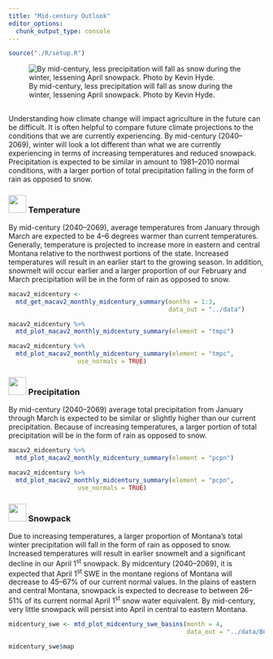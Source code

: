 ```yaml
---
title: "Mid-century Outlook"
editor_options: 
  chunk_output_type: console
---
```


```r
source("./R/setup.R")
```

![By mid-century, less precipitation will fall as snow during the winter, lessening April snowpack. Photo by Kevin Hyde.](./img/Kevin_Hyde_dry.jpg)

## {- .tabset .tabset-fade .tabset-pills}

Understanding how climate change will impact agriculture in the future can be difficult. It is often helpful to compare future climate projections to the conditions that we are currently experiencing. By mid-century (2040--2069), winter will look a lot different than what we are currently experiencing in terms of increasing temperatures and reduced snowpack. Precipitation is expected to be similar in amount to 1981--2010 normal conditions, with a larger portion of total precipitation falling in the form of rain as opposed to snow.

### <img src="icons/temperature.svg" width="35px"/> Temperature {-}

By mid-century (2040--2069), average temperatures from January through March are expected to be 4--6 degrees warmer than current temperatures. Generally, temperature is projected to increase more in eastern and central Montana relative to the northwest portions of the state. Increased temperatures will result in an earlier start to the growing season. In addition, snowmelt will occur earlier and a larger proportion of our February and March precipitation will be in the form of rain as opposed to snow.

```r

macav2_midcentury <- 
  mtd_get_macav2_monthly_midcentury_summary(months = 1:3,
                                            data_out = "../data")

```


```r
macav2_midcentury %>%
  mtd_plot_macav2_monthly_midcentury_summary(element = "tmpc")
```


```r
macav2_midcentury %>%
  mtd_plot_macav2_monthly_midcentury_summary(element = "tmpc",
                   use_normals = TRUE)
```


### <img src="icons/precipitation.svg" width="35px"/> Precipitation {-}
By mid-century (2040--2069) average total precipitation from January through March is expected to be similar or slightly higher than our current precipitation. Because of increasing temperatures, a larger portion of total precipitation will be in the form of rain as opposed to snow.

```r
macav2_midcentury %>%
  mtd_plot_macav2_monthly_midcentury_summary(element = "pcpn")
```


```r
macav2_midcentury %>%
  mtd_plot_macav2_monthly_midcentury_summary(element = "pcpn",
                   use_normals = TRUE)
```


### <img src="icons/swe.svg" width="35px"/> Snowpack {-}
Due to increasing temperatures, a larger proportion of Montana’s total winter precipitation will fall in the form of rain as opposed to snow. Increased temperatures will result in earlier snowmelt and a significant decline in our April 1<sup>st</sup> snowpack. By midcentury (2040--2069), it is expected that April 1<sup>st</sup> SWE in the montane regions of Montana will decrease to 45--67% of our current normal values. In the plains of eastern and central Montana, snowpack is expected to decrease to between 26--51% of its current normal April 1<sup>st</sup> snow water equivalent. By mid-century, very little snowpack will persist into April in central to eastern Montana.

```r

midcentury_swe <- mtd_plot_midcentury_swe_basins(month = 4,
                                                 data_out = "../data/BCSD_mon_VIC")

midcentury_swe$map
```

